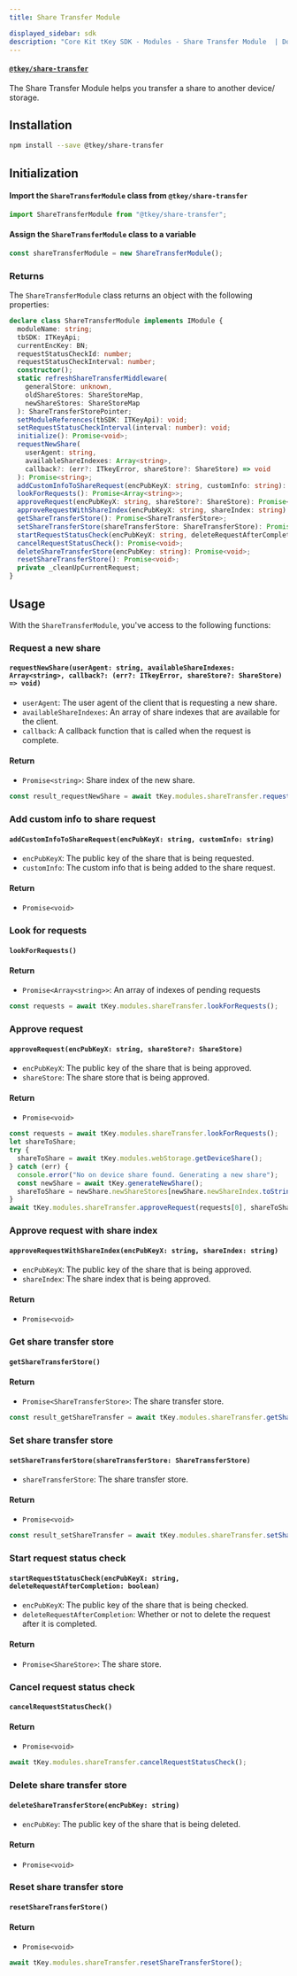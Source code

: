 ```yaml
---
title: Share Transfer Module

displayed_sidebar: sdk
description: "Core Kit tKey SDK - Modules - Share Transfer Module  | Documentation - Web3Auth"
---
```


#### [`@tkey/share-transfer`](https://npmjs.com/package/@tkey/share-transfer)

The Share Transfer Module helps you transfer a share to another device/ storage.

## Installation

```bash npm2yarn
npm install --save @tkey/share-transfer
```

## Initialization

#### Import the `ShareTransferModule` class from `@tkey/share-transfer`

```javascript
import ShareTransferModule from "@tkey/share-transfer";
```

#### Assign the `ShareTransferModule` class to a variable

```javascript
const shareTransferModule = new ShareTransferModule();
```

### Returns

The `ShareTransferModule` class returns an object with the following properties:

```ts
declare class ShareTransferModule implements IModule {
  moduleName: string;
  tbSDK: ITKeyApi;
  currentEncKey: BN;
  requestStatusCheckId: number;
  requestStatusCheckInterval: number;
  constructor();
  static refreshShareTransferMiddleware(
    generalStore: unknown,
    oldShareStores: ShareStoreMap,
    newShareStores: ShareStoreMap
  ): ShareTransferStorePointer;
  setModuleReferences(tbSDK: ITKeyApi): void;
  setRequestStatusCheckInterval(interval: number): void;
  initialize(): Promise<void>;
  requestNewShare(
    userAgent: string,
    availableShareIndexes: Array<string>,
    callback?: (err?: ITkeyError, shareStore?: ShareStore) => void
  ): Promise<string>;
  addCustomInfoToShareRequest(encPubKeyX: string, customInfo: string): Promise<void>;
  lookForRequests(): Promise<Array<string>>;
  approveRequest(encPubKeyX: string, shareStore?: ShareStore): Promise<void>;
  approveRequestWithShareIndex(encPubKeyX: string, shareIndex: string): Promise<void>;
  getShareTransferStore(): Promise<ShareTransferStore>;
  setShareTransferStore(shareTransferStore: ShareTransferStore): Promise<void>;
  startRequestStatusCheck(encPubKeyX: string, deleteRequestAfterCompletion: boolean): Promise<ShareStore>;
  cancelRequestStatusCheck(): Promise<void>;
  deleteShareTransferStore(encPubKey: string): Promise<void>;
  resetShareTransferStore(): Promise<void>;
  private _cleanUpCurrentRequest;
}
```

## Usage

With the `ShareTransferModule`, you've access to the following functions:

### Request a new share

#### `requestNewShare(userAgent: string, availableShareIndexes: Array<string>, callback?: (err?: ITkeyError, shareStore?: ShareStore) => void)`

- `userAgent`: The user agent of the client that is requesting a new share.
- `availableShareIndexes`: An array of share indexes that are available for the client.
- `callback`: A callback function that is called when the request is complete.

#### Return

- `Promise<string>`: Share index of the new share.

```js title="Example"
const result_requestNewShare = await tKey.modules.shareTransfer.requestNewShare(navigator.userAgent, tKey.getCurrentShareIndexes());
```

### Add custom info to share request

#### `addCustomInfoToShareRequest(encPubKeyX: string, customInfo: string)`

- `encPubKeyX`: The public key of the share that is being requested.
- `customInfo`: The custom info that is being added to the share request.

#### Return

- `Promise<void>`

### Look for requests

#### `lookForRequests()`

#### Return

- `Promise<Array<string>>`: An array of indexes of pending requests

```js title="Example"
const requests = await tKey.modules.shareTransfer.lookForRequests();
```

### Approve request

#### `approveRequest(encPubKeyX: string, shareStore?: ShareStore)`

- `encPubKeyX`: The public key of the share that is being approved.
- `shareStore`: The share store that is being approved.

#### Return

- `Promise<void>`

```js title="Example"
const requests = await tKey.modules.shareTransfer.lookForRequests();
let shareToShare;
try {
  shareToShare = await tKey.modules.webStorage.getDeviceShare();
} catch (err) {
  console.error("No on device share found. Generating a new share");
  const newShare = await tKey.generateNewShare();
  shareToShare = newShare.newShareStores[newShare.newShareIndex.toString("hex")];
}
await tKey.modules.shareTransfer.approveRequest(requests[0], shareToShare);
```

### Approve request with share index

#### `approveRequestWithShareIndex(encPubKeyX: string, shareIndex: string)`

- `encPubKeyX`: The public key of the share that is being approved.
- `shareIndex`: The share index that is being approved.

#### Return

- `Promise<void>`

### Get share transfer store

#### `getShareTransferStore()`

#### Return

- `Promise<ShareTransferStore>`: The share transfer store.

```js title="Example"
const result_getShareTransfer = await tKey.modules.shareTransfer.getShareTransferStore();
```

### Set share transfer store

#### `setShareTransferStore(shareTransferStore: ShareTransferStore)`

- `shareTransferStore`: The share transfer store.

#### Return

- `Promise<void>`

```js title="Example"
const result_setShareTransfer = await tKey.modules.shareTransfer.setShareTransferStore(shareTransferStore);
```

### Start request status check

#### `startRequestStatusCheck(encPubKeyX: string, deleteRequestAfterCompletion: boolean)`

- `encPubKeyX`: The public key of the share that is being checked.
- `deleteRequestAfterCompletion`: Whether or not to delete the request after it is completed.

#### Return

- `Promise<ShareStore>`: The share store.

### Cancel request status check

#### `cancelRequestStatusCheck()`

#### Return

- `Promise<void>`

```js title="Example"
await tKey.modules.shareTransfer.cancelRequestStatusCheck();
```

### Delete share transfer store

#### `deleteShareTransferStore(encPubKey: string)`

- `encPubKey`: The public key of the share that is being deleted.

#### Return

- `Promise<void>`

### Reset share transfer store

#### `resetShareTransferStore()`

#### Return

- `Promise<void>`

```js title="Example"
await tKey.modules.shareTransfer.resetShareTransferStore();
```
